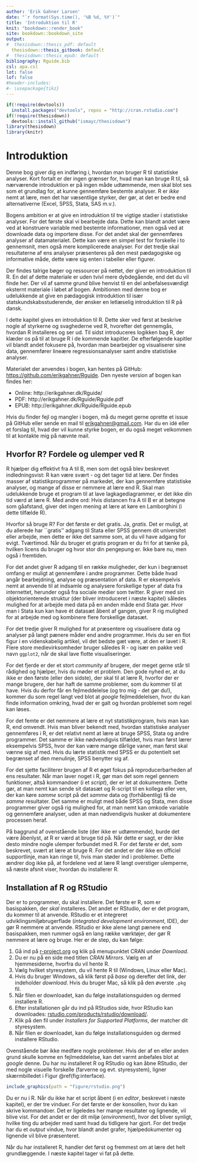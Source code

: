 ```yaml
---
author: 'Erik Gahner Larsen'
date: "`r format(Sys.time(), '%B %d, %Y')`"
title: 'Introduktion til R'
knit: "bookdown::render_book"
site: bookdown::bookdown_site
output: 
#  thesisdown::thesis_pdf: default
  thesisdown::thesis_gitbook: default
#  thesisdown::thesis_epub: default
bibliography: Rguide.bib
csl: apa.csl
lot: false
lof: false
#header-includes:
#- \usepackage{tikz}
---
```


```r
if(!require(devtools))
  install.packages("devtools", repos = "http://cran.rstudio.com")
if(!require(thesisdown))
  devtools::install_github("ismayc/thesisdown")
library(thesisdown)
library(knitr)
```

<!-- The {.unnumbered} option here means that the introduction will be "Chapter 0." You can also use {-} for no numbers
on chapters.
-->

# Introduktion

Denne bog giver dig en indføring i, hvordan man bruger R til statistiske analyser. Kort fortalt er der ingen grænser for, hvad man kan bruge R til, så nærværende introduktion er på ingen måde udtømmende, men skal blot ses som et grundlag for, at kunne gennemføre bestemte analyser. R er _ikke_ nemt at lære, men det har væsentlige styrker, der gør, at det er bedre end alternativerne (Excel, SPSS, Stata, SAS m.v.). 

Bogens ambition er at give en introduktion til tre vigtige stadier i statistiske analyser. For det første skal vi bearbejde data. Dette kan blandt andet være ved at konstruere variable med bestemte informationer, men også ved at downloade data og importere disse. For det andet skal der gennemføres analyser af datamaterialet. Dette kan være en simpel test for forskelle i to gennemsnit, men også mere komplicerede analyser. For det tredje skal resultaterne af ens analyser præsenteres på den mest pædagogiske og informative måde, dette være sig enten i tabeller eller figurer.

Der findes talrige bøger og ressourcer på nettet, der giver en introduktion til R. En del af dette materiale er uden tvivl mere dybdegående, end det du vil finde her. Der vil af samme grund blive henvist til en del anbefalsesværdigt eksternt materiale i løbet af bogen. Ambitionen med denne bog er udelukkende at give en pædagogisk introduktion til især statskundskabsstuderende, der ønsker en letlæselig introduktion til R på dansk.

I dette kapitel gives en introduktion til R. Dette sker ved først at beskrive nogle af styrkerne og svaghederne ved R, hvorefter det gennemgås, hvordan R installeres og ser ud. Til sidst introduceres logikken bag R, der klæder os på til at bruge R i de kommende kapitler. De efterfølgende kapitler vil blandt andet fokusere på, hvordan man bearbejder og visualiserer sine data, gennemfører lineære regressionsanalyser samt andre statistiske analyser.

Materialet der anvendes i bogen, kan hentes på GitHub: [https://github.com/erikgahner/Rguide](https://github.com/erikgahner/Rguide). Den nyeste version af bogen kan findes her:

- Online: http://erikgahner.dk/Rguide/
- PDF: http://erikgahner.dk/Rguide/Rguide.pdf
- EPUB: http://erikgahner.dk/Rguide/Rguide.epub

Hvis du finder fejl og mangler i bogen, må du meget gerne oprette et issue på GitHub eller sende en mail til [erikgahner@gmail.com](mailto:erikgahner@gmail.com). Har du en idé eller et forslag til, hvad der vil kunne styrke bogen, er du også meget velkommen til at kontakte mig på nævnte mail.

## Hvorfor R? Fordele og ulemper ved R

R hjælper dig effektivt fra A til B, men som det også blev beskrevet indledningsvist: R kan være svært - og det tager tid at lære. Der findes masser af statistikprogrammer på markedet, der kan gennemføre statistiske analyser, og mange af disse er nemmere at lære end R. Skal man udelukkende bruge et program til at lave lagkagediagrammer, er det ikke din tid værd at lære R. Med andre ord: Hvis distancen fra A til B er at betegne som gåafstand, giver det ingen mening at lære at køre en Lamborghini (i dette tilfælde R).

Hvorfor så bruge R? For det første er det gratis. Ja, _gratis_. Det er muligt, at du allerede har ``gratis'' adgang til Stata eller SPSS gennem dit universitet eller arbejde, men dette er ikke det samme som, at du vil have adgang for evigt. Tværtimod. Når du bruger et gratis program er du fri for at tænke på, hvilken licens du bruger og hvor stor din pengepung er. Ikke bare nu, men også i fremtiden.

For det andet giver R adgang til en række muligheder, der kun i begrænset omfang er muligt at gennemføre i andre programmer. Dette både hvad angår bearbejdning, analyse og præsentation af data. R er eksempelvis nemt at anvende til at indsamle og analysere forskellige typer af data fra internettet, herunder også fra sociale medier som twitter. R giver med sin objektorienterede struktur (der bliver introduceret i næste kapitel) således mulighed for at arbejde med data på en anden måde end Stata gør. Hvor man i Stata kun kan have ét datasæt åbent af gangen, giver R rig mulighed for at arbejde med og kombinere flere forskellige datasæt.

For det tredje giver R mulighed for at præsentere og visualisere data og analyser på langt pænere måder end andre programmer. Hvis du ser en flot figur i en videnskabelig artikel, vil det bedste gæt være, at den er lavet i R. Flere store medievirksomheder bruger således R - og især en pakke ved navn `ggplot2`, når de skal lave flotte visualiseringer. 

For det fjerde er der et stort _community_ af brugere, der meget gerne står til rådighed og hjælper, hvis du møder et problem. Den gode nyhed er, at du ikke er den første (eller den sidste), der skal til at lære R, hvorfor der er mange brugere, der har haft de samme problemer, som du kommer til at have. Hvis du derfor får en fejlmeddelelse (og tro mig - det gør du!), kommer du som regel langt ved blot at _google_ fejlmeddelelsen, hvor du kan finde information omkring, hvad der er galt og hvordan problemet som regel kan løses.

For det femte er det nemmere at lære et nyt statistikprogram, hvis man kan R, end omvendt. Hvis man bliver bekendt med, hvordan statistiske analyser gennemføres i R, er det relativt nemt at lære at bruge SPSS, Stata og andre programmer. Det samme er ikke nødvendigvis tilfældet, hvis man først lærer eksempelvis SPSS, hvor der kan være mange dårlige vaner, man først skal vænne sig af med. Hvis du lærte statistik med SPSS er du potentielt set begrænset af den menulinje, SPSS benytter sig af. 

For det sjette faciliterer brugen af R et øget fokus på reproducerbarheden af ens resultater. Når man laver noget i R, gør man det som regel gennem funktioner, altså kommandoer (i et _script_), der er let at dokumentere. Dette gør, at man nemt kan sende sit datasæt og R-script til en kollega eller ven, der kan køre _samme_ script på det _samme_ data og (forhåbentlig) få de _samme_ resultater. Det samme er muligt med både SPSS og Stata, men disse programmer giver også rig mulighed for, at man nemt kan omkode variable og gennemføre analyser, uden at man nødvendigvis husker at dokumentere processen heraf. 

På baggrund af ovenstående liste (der ikke er udtømmende), burde det være åbenlyst, at R er værd at bruge tid på. Når dette er sagt, er der ikke desto mindre nogle ulemper forbundet med R. For det første er det, som beskrevet, svært at lære at bruge R. For det andet er der ikke en officiel supportlinje, man kan ringe til, hvis man støder ind i problemer. Dette ændrer dog ikke på, at fordelene ved at lære R langt overstiger ulemperne, så næste afsnit viser, hvordan du installerer R.

## Installation af R og RStudio

Der er to programmer, du skal installere. Det første er R, som er basispakken, der _skal_ installeres. Det andet er RStudio, der er det program, du kommer til at anvende. RStudio er et integreret udviklingsmiljøbrugerflade (_integrated development environment_, IDE), der gør R nemmere at anvende. RStudio er ikke alene langt pænere end basispakken, men rummer også en lang række værktøjer, der gør R nemmere at lære og bruge. Her er de step, du kan følge:


1. Gå ind på [r-project.org](http://www.r-project.org/) og klik på menupunktet CRAN under _Download_.
2. Du er nu på en side med titlen _CRAN Mirrors_. Vælg en af hjemmesiderne, hvorfra du vil hente R.
3. Vælg hvilket styresystem, du vil hente R til (Windows, Linux eller Mac).
4. Hvis du bruger Windows, så klik først på _base_ og derefter det link, der indeholder _download_. Hvis du bruger Mac, så klik på den øverste `.pkg` fil.
5. Når filen er downloadet, kan du følge installationsguiden og dermed installere R.
6. Efter installationen går du ind på RStudios side, hvor RStudio kan downloades: [rstudio.com/products/rstudio/download/](https://www.rstudio.com/products/rstudio/download/).
7. Klik på den fil under _Installers for Supported Platforms_, der matcher dit styresystem.
8. Når filen er downloadet, kan du følge installationsguiden og dermed installere RStudio.

Ovenstående bør ikke medføre nogle problemer. Hvis der af en eller anden grund skulle komme en fejlmeddelelse, kan det varmt anbefales blot at _google_ denne. Du har nu installeret R og RStudio og kan åbne RStudio, der med nogle visuelle forskelle (farverne og evt. styresystem), ligner skærmbilledet i Figur \@ref(fig:interface).

```r
include_graphics(path = "figure/rstudio.png")
```

Du er nu i R. Når du ikke har et script åbent (i en _editor_, beskrevet i næste kapitel), er der tre vinduer. For det første er der konsollen, hvor du kan skrive kommandoer. Det er ligeledes her mange resultater og lignende, vil blive vist. For det andet er der dit miljø (_environment_), hvor det bliver synligt, hvilke ting du arbejder med samt hvad du tidligere har gjort. For det tredje har du et _output_ vindue, hvor blandt andet grafer, hjælpedokumenter og lignende vil blive præsenteret.

Når du har installeret R, handler det først og fremmest om at lære det helt grundlæggende. I næste kapitel tager vi fat på dette.
